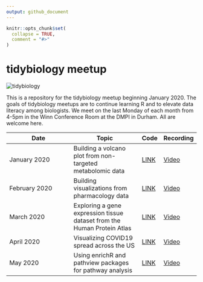 ```yaml
---
output: github_document
---
```


<!-- README.md is generated from README.Rmd. Please edit that file -->

```r
knitr::opts_chunk$set(
  collapse = TRUE,
  comment = "#>"
)
```
# tidybiology meetup
![tidybiology](README_files/figure-gfm/tidybiology_channel_art.png)
<!-- badges: start -->
<!-- badges: end -->

This is a repository for the tidybiology meetup beginning January 2020. The goals of tidybiology meetups are to continue learning R and to elevate data literacy among biologists. We meet on the last Monday of each month from 4-5pm in the Winn Conference Room at the DMPI in Durham. All are welcome here.

| Date  | Topic | Code | Recording |
| ------------- | ------------- | --- | --- |
| January 2020 | Building a volcano plot from non-targeted metabolomic data | [LINK](2020_01/code) | [Video](https://www.youtube.com/watch?v=wkwFcDkbn28) |
| February 2020 | Building visualizations from pharmacology data | [LINK](2020_02/code) | [Video](https://youtu.be/xiEkGakOQ_Q?t=10) |
| March 2020 | Exploring a gene expression tissue dataset from the Human Protein Atlas | [LINK](2020_03/code) | [Video](https://youtu.be/UD5qITGy_nw) | 
| April 2020 | Visualizing COVID19 spread across the US | [LINK](2020_04/code) | [Video](https://youtu.be/aR-TN1EbPmI?t=50) |
| May 2020 | Using enrichR and pathview packages for pathway analysis | [LINK](2020_05/code) | [Video](https://youtube.com) |


